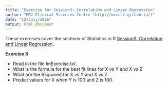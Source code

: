 ```yaml
---
title: "Exercise for Session3: Correlation and Linear Regression"
author: "MRC Clinical Sciences Centre (http://mrccsc.github.io/)"
date: "12/July/2016"
output: html_document
---
```


These exercises cover the sections of Statistics in R [Session3: Correlation and Linear Regression]("Session3_linear_regression.md").

**Exercise 3**

- Read in the file lmExercise.txt.
- What is the formula for the best fit lines for X vs Y and X vs Z
- What are the Rsquared for X vs Y and X vs Z.
- Predict values for X when Y is 100 and Z is 100.

